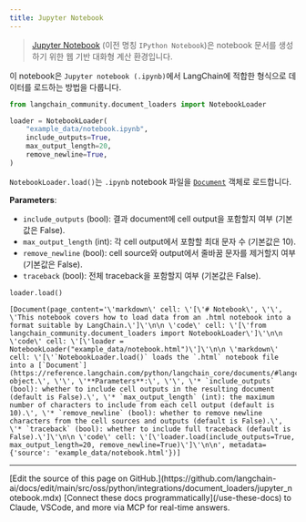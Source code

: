 ```yaml
---
title: Jupyter Notebook
---
```


>[Jupyter Notebook](https://en.wikipedia.org/wiki/Project_Jupyter#Applications) (이전 명칭 `IPython Notebook`)은 notebook 문서를 생성하기 위한 웹 기반 대화형 계산 환경입니다.

이 notebook은 `Jupyter notebook (.ipynb)`에서 LangChain에 적합한 형식으로 데이터를 로드하는 방법을 다룹니다.

```python
from langchain_community.document_loaders import NotebookLoader
```

```python
loader = NotebookLoader(
    "example_data/notebook.ipynb",
    include_outputs=True,
    max_output_length=20,
    remove_newline=True,
)
```

`NotebookLoader.load()`는 `.ipynb` notebook 파일을 [`Document`](https://reference.langchain.com/python/langchain_core/documents/#langchain_core.documents.base.Document) 객체로 로드합니다.

**Parameters**:

* `include_outputs` (bool): 결과 document에 cell output을 포함할지 여부 (기본값은 False).
* `max_output_length` (int): 각 cell output에서 포함할 최대 문자 수 (기본값은 10).
* `remove_newline` (bool): cell source와 output에서 줄바꿈 문자를 제거할지 여부 (기본값은 False).
* `traceback` (bool): 전체 traceback을 포함할지 여부 (기본값은 False).

```python
loader.load()
```

```output
[Document(page_content='\'markdown\' cell: \'[\'# Notebook\', \'\', \'This notebook covers how to load data from an .html notebook into a format suitable by LangChain.\']\'\n\n \'code\' cell: \'[\'from langchain_community.document_loaders import NotebookLoader\']\'\n\n \'code\' cell: \'[\'loader = NotebookLoader("example_data/notebook.html")\']\'\n\n \'markdown\' cell: \'[\'`NotebookLoader.load()` loads the `.html` notebook file into a [`Document`](https://reference.langchain.com/python/langchain_core/documents/#langchain_core.documents.base.Document) object.\', \'\', \'**Parameters**:\', \'\', \'* `include_outputs` (bool): whether to include cell outputs in the resulting document (default is False).\', \'* `max_output_length` (int): the maximum number of characters to include from each cell output (default is 10).\', \'* `remove_newline` (bool): whether to remove newline characters from the cell sources and outputs (default is False).\', \'* `traceback` (bool): whether to include full traceback (default is False).\']\'\n\n \'code\' cell: \'[\'loader.load(include_outputs=True, max_output_length=20, remove_newline=True)\']\'\n\n', metadata={'source': 'example_data/notebook.html'})]
```

---

<Callout icon="pen-to-square" iconType="regular">
    [Edit the source of this page on GitHub.](https://github.com/langchain-ai/docs/edit/main/src/oss/python/integrations/document_loaders/jupyter_notebook.mdx)
</Callout>
<Tip icon="terminal" iconType="regular">
    [Connect these docs programmatically](/use-these-docs) to Claude, VSCode, and more via MCP for    real-time answers.
</Tip>
